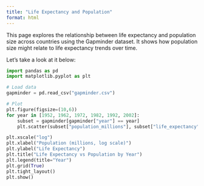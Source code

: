 ```yaml
---
title: "Life Expectancy and Population"
format: html
---
```


This page explores the relationship between life expectancy and population size across countries using the Gapminder dataset. It  shows how population size might relate to life expectancy trends over time.

Let's take a look at it below:

```python
import pandas as pd
import matplotlib.pyplot as plt

# Load data
gapminder = pd.read_csv("gapminder.csv")

# Plot
plt.figure(figsize=(10,6))
for year in [1952, 1962, 1972, 1982, 1992, 2002]:
    subset = gapminder[gapminder["year"] == year]
    plt.scatter(subset["population_millions"], subset["life_expectancy"], label=year, alpha=0.5)

plt.xscale("log")
plt.xlabel("Population (millions, log scale)")
plt.ylabel("Life Expectancy")
plt.title("Life Expectancy vs Population by Year")
plt.legend(title="Year")
plt.grid(True)
plt.tight_layout()
plt.show()
```